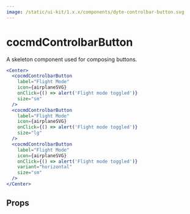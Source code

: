 ```yaml
---
image: /static/ui-kit/1.x.x/components/dyte-controlbar-button.svg
---
```


# cocmdControlbarButton

A skeleton component used for composing buttons.

```jsx
<Center>
  <cocmdControlbarButton
    label="Flight Mode"
    icon={airplaneSVG}
    onClick={() => alert('Flight mode toggled')}
    size="sm"
  />
  <cocmdControlbarButton
    label="Flight Mode"
    icon={airplaneSVG}
    onClick={() => alert('Flight mode toggled')}
    size="lg"
  />
  <cocmdControlbarButton
    label="Flight Mode"
    icon={airplaneSVG}
    onClick={() => alert('Flight mode toggled')}
    variant="horizontal"
    size="sm"
  />
</Center>
```

## Props

<PropsTable of="dyte-controlbar-button" />

